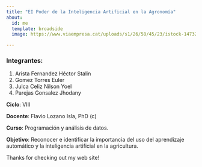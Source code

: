 ```yaml
---
title: "EI Poder de la Inteligencia Artificial en la Agronomía"
about:
  id: me
  template: broadside
  image: https://www.viaempresa.cat/uploads/s1/26/58/45/23/istock-1473230852.jpeg

---
```


:::{#me}
### Integrantes:

1. Arista Fernandez Héctor Stalin
2. Gomez Torres Euler
3. Julca Celiz Nilson Yoel
4. Parejas Gonsalez Jhodany

**Ciclo**: VIII 

**Docente**: Flavio Lozano Isla, PhD (c)

**Curso**: Programación y análisis de datos. 

**Objetivo**: Reconocer e identificar la importancia del uso del aprendizaje automático y la inteligencia artificial en la agricultura. 


:::

Thanks for checking out my web site!
